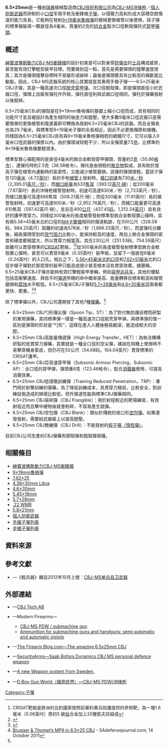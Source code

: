 {{noteTA
|G1=軍事
|G2=長度單位
|G3=Firearms
|1=zh:護甲;zh-cn:防弹衣;zh-tw:防彈護甲;zh-hk:避彈衣;
}}
{{Infobox Firearm Cartridge
|name= 6.5×25mm CBJ
|image= 
|image_size= 
|caption= 
|origin= {{flagcountry|Sweden}}
|type= [[手枪|手枪]][[子彈|子彈]]
<!-- Service history -->
|service= 
|used_by= {{flagcountry|Sweden}}
|wars=
<!-- Production history -->
|designer= [[CBJ技術有限公司|CBJ技術有限公司]]
|design_date= 
|manufacturer=
|production_date= 
|number=
|variants= <div class="NavFrame collapsed" style="color: black; background-color: #FFFFFF; margin: 0 auto; padding: 0 10px; text-align: left;"><div class="NavHead" style="background-color: #FFFFFF; margin: 0 auto; padding: 0 10px; font-weight:normal;"><ref>{{Cite web |url=http://gotavapen.se/gota/cbj/cbj_crtg.htm |title=Cartridge Information retrieved 24 November 2009 |accessdate=2014-08-06 |archive-date=2014-07-01 |archive-url=https://web.archive.org/web/20140701145447/http://www.gotavapen.se/gota/cbj/cbj_crtg.htm |dead-url=no }}</ref></div><div class="NavContent" style="background-color: #FFFFFF; margin: 0 auto; padding: 0 10px;">
* CBJ
* CBJ勺形彈尖彈（Spoon Tip，ST）
* CBJ高能量傳遞彈（High Energy Transfer，HET）
* CBJ亞音速穿甲彈（Subsonic Armour Piercing，Subsonic AP）
* CBJ低侵徹訓練彈（Training Reduced Penetration，TRP）
* CBJ易碎彈（CBJ Frangible）
* CBJ空包彈（CBJ Blank）
* CBJ教練彈（CBJ Drill）
</div>
</div>
<!-- Specifications -->
|is_SI_specs= 
|parent= [[9×19mm魯格彈|9×19毫米魯格彈]]<ref>{{Cite web |url=http://www.thefirearmblog.com/blog/2010/07/08/the-amazing-6-5x25mm-cbj/ |title=thefirearmblog.com - The amazing 6.5x25mm CBJ |accessdate=2014-08-06 |archive-date=2015-04-08 |archive-url=https://web.archive.org/web/20150408112836/http://www.thefirearmblog.com/blog/2010/07/08/the-amazing-6-5x25mm-cbj/ |dead-url=no }}</ref>
|case_type=無緣，縮口瓶型
|bullet=0.157
|neck=
|shoulder=
|base=
|rim_dia=
|rim_thick=
|case_length=
|length=1.169
|case_capacity=
|rifling=
|primer=大型手槍
|max_pressure=
|max_cup=
|filling=
|filling_weight=
|detonation=
|yield=
<!-- Ballistic performance -->
|is_SI_ballistics=
|bwunit=
|bw1= 
|btype1= 
|vel1= 
|en1= 
|bw2=
|btype2=
|vel2=
|en2=
|bw3=
|btype3=
|vel3=
|en3=
|bw4=
|btype4=
|vel4=
|en4=
|bw5=
|btype5=
|vel5=
|en5=
|test_barrel_length=
|balsrc= 
}}

'''6.5×25mm'''是一種由[[瑞典|瑞典]]槍械製造商[[CBJ技術有限公司|CBJ技術有限公司]]為[[紳寶波佛斯動力CBJ-MS衝鋒槍|CBJ-MS]][[沖锋枪|沖锋枪]]／[[個人防衛武器|個人防衛武器]]而研制的小[[口径|口径]]军用手枪及衝鋒槍[[子彈|子彈]]，以侵徹力高和形成大容積空腔傷道的能力見長。它能夠在發射[[9×19mm魯格彈|9×19毫米魯格彈]]的槍械更換槍管以後使用，該子彈的標準彈裝填一顆直徑為4毫米、質量約2克的[[钨|钨]][[合金|合金]]製次口徑軟殼彈托式[[穿甲弹|穿甲]][[彈頭|彈頭]]。

== 概述 ==
[[紳寶波佛斯動力CBJ-MS衝鋒槍|紳寶波佛斯動力CBJ-MS衝鋒槍]]的設計初衷是可以對身穿[[護甲|防彈衣]]的[[士兵|士兵]]構成威脅，甚至能有效打擊輕型裝甲目標。而要做到這一點，首先是需要彈頭的撞擊速度很高；其次是彈頭撞擊目標時不易變形或破碎；最後是彈頭要具有比較高的橫斷面比動能。因此，CBJ-MS武器系統的核心其實就是其專用手槍子彈——6.5×25毫米CBJ子彈，其是一種高速次口徑[[脱壳穿甲弹|脱壳穿甲弹]]。次口徑脫殼彈，即是彈頭直徑小於武器口徑，彈頭上加裝有彈托作外殼，彈托直徑則與武器口徑相同，彈托於彈藥發射以後脫掉。

6.5×25毫米CBJ的彈殼是在9×19mm魯格彈的基礎上縮小口徑而成，具有相同的功能尺寸並且被設計為產生相同的後座力和膛壓，使大多數9毫米口徑武器只是需要簡單的更換槍管和復進簧即可轉換為發射6.5×25毫米CBJ的武器。而且全彈長也為29.7毫米，與標準型9×19毫米子彈的全長相近，因此不必更換彈匣和槍機。同樣因為6.5×25毫米CBJ具有與9×19毫米魯格彈相若的總體尺寸，它可以裝入9毫米口徑武器的彈匣以內。由於彈頭减轻輕不少，所以全彈質量7.5[[克|克]]，比標準的9×19毫米魯格彈要輕很多。

標準型實心彈配用的是直徑4毫米的鎢合金軟殼穿甲彈頭，質量約2[[克|克]]（30.86[[格令|格令]]），連彈托時則2.5克（38.58格令）。彈托是由很輕的[[聚合物|聚合物]]製成，其有助於提高子彈在槍管內運動時的氣密性，又能減少槍管磨損，該彈的彈頭很輕。當該子彈在120[[毫米|毫米]]（4.72[[英寸|英吋]]）長的手枪[[槍管|槍管]]上發射時，[[槍口初速|槍口初速]]為730[[米每秒|米／秒]]（2,395.01[[英尺每秒|英尺／秒]]），而[[槍口能量|槍口能量]]為533[[焦耳|焦耳]]（393.12[[英尺·磅|英尺·磅]]）；從200毫米（7.87英吋）長的沖锋枪槍管發射時，初速可高達830米／秒（2,723英尺／秒），而槍口能量可高達689焦耳（508.21英尺·磅）；而從300毫米（11.81英吋）長的槍管發射時，初速更可高達900米／秒（2,952.76英尺／秒），而槍口能量更可高達810焦耳（597.42英尺·磅），並且在400[[米_(单位)|公尺]]（437.45[[码|码]]，1,312.34[[英尺|英尺]]）具有良好的護甲貫穿力。同樣從300毫米的長度槍管發射標準型鎢合金軟殼實心彈時，具有與5.56×45毫米北約口徑的[[M4卡賓槍|M4卡賓槍]]相同的彈道軌跡，在300公尺（328.08码，984.25英尺）距離的初速為578米／秒（1,896.33英尺／秒）。而當彈托分離後，細長彈頭受到的[[空气阻力|空气阻力]]比較小，能保持較高的速度，再加上鎢合金彈頭的密度和硬度都相當大，所以貫穿力相當高。其在230公尺（251.53码，754.59英尺）距離可以貫穿標準的[[CRISAT|CRISAT]]靶板，<ref>CRISAT靶板是歐洲的北約國家按照前華約單兵防護提供的參照靶，為一塊1.6毫米（0.06英吋）厚的5 級[[钛|钛]]合金加上20層凱夫拉組成</ref><ref>{{Cite web |url=http://www.gotavapen.se/gota/cbj/cbj_crtg.htm |title=Performance of the cartridge |access-date=2014-08-06 |archive-url=https://web.archive.org/web/20120814194952/http://www.gotavapen.se/gota/cbj/cbj_crtg.htm |archive-date=2012-08-14 |dead-url=yes }}</ref>從300毫米的長度槍管發射標準型鎢合金軟殼實心彈時，甚至可以貫穿9毫米（0.35英吋）裝甲板，並留下一個直徑6毫米（0.24英吋）的入口孔。相比之下，[[5.56×45mm_NATO|5.56×45毫米]][[北大西洋公约组织|北約]][[口徑|口徑]]和[[7.62×51mm_NATO|7.62×51毫米]]北約口徑步槍子彈對於那麼厚的裝甲只能造成很少甚至根本沒有貫穿效果。據聲稱，6.5×25毫米CBJ子彈亦能夠有效打擊輕裝甲車輛，例如[[装甲运兵车|装甲运兵车]]，其他的優點包括高衝擊速度、拜低平的[[弹道学|彈道]]所賜的命中概率提高、能量轉移目標率較高和槍管磨損和[[腐蚀|腐蚀]]水平較低。6.5×25毫米CBJ子彈较[[5.7×28mm|5.7×28毫米]]和[[4.6×30mm|4.6×30毫米]]這兩者都更快、更重。<ref>{{Cite web |url=http://www.quarry.nildram.co.uk/PDWs.htm |title=Where Next For PDWs? by Anthony G Williams |accessdate=2014-08-06 |archive-date=2014-07-14 |archive-url=https://web.archive.org/web/20140714073756/http://www.quarry.nildram.co.uk/PDWs.htm |dead-url=yes }}</ref><ref name="sadj">[http://sadefensejournal.com/wp/?p=625 Brugger & Thomet’s MP9 in 6.5×25 CBJ] {{Wayback|url=http://sadefensejournal.com/wp/?p=625 |date=20141020071100 }} - SAdefensejournal.com, 14 October 2011</ref>

除了標準彈以外，CBJ公司還開發了其他7種[[彈藥|彈藥]]。<ref name="sadj"/>
* 6.5×25mm CBJ勺形彈尖彈（Spoon Tip，ST）：為了對付無防護目標而研製的軍用彈藥，其同標準彈一樣是一種高速次口徑脱壳穿甲弹，與標準彈的惟一區別是彈頭的形狀是“勺形”，這樣在進入人體後極易翻滾，能造成較大的空腔。
* 6.5×25mm CBJ高能量傳遞彈（High Energy Transfer，HET）：為執法機構研製的低貫穿力彈藥，其實就是一種全口徑的空尖彈，據說在飛機上使用時不易擊穿機身蒙皮，但仍可在50公尺（54.68码，164.04英尺）貫穿標準的CRISAT護甲。
* 6.5×25mm CBJ亞音速穿甲彈（Subsonic Armour Piercing，Subsonic AP）：全口徑的穿甲彈，彈頭重8克（123.46格令），配合[[抑制器|消聲器]]使用，可提高消聲效果。
* 6.5×25mm CBJ低侵徹訓練彈（Training Reduced Penetration，TRP）：專門用於射擊訓練的彈藥，為了降低訓練成本，其貫穿力極低，比較安全，對訓練設施造成的損壞比較低，但外彈道性能與標準CBJ彈藥相同。
* 6.5×25mm CBJ易碎彈（CBJ Frangible）：用於射程較近的靶場練習，有效射程近而且擊中硬物後就會粉碎，不容易產生跳彈。
* 6.5×25mm CBJ空包彈（CBJ Blank）：類似於傳統的收口形[[空包彈|空包彈]]，如果連發發射，需要給武器裝上{{Link-en|空包彈助退器|Blank-firing adaptor}}以提高膛壓。
* 6.5×25mm CBJ教練彈（CBJ Drill）：不能發射的[[子彈#假子彈（惰性弹）|假子彈（惰性彈）]]。

目前CBJ公司生產的CBJ彈藥有銅殼彈和鋁殼彈兩種。

== 相關條目 ==
* [[紳寶波佛斯動力CBJ-MS衝鋒槍|紳寶波佛斯動力CBJ-MS衝鋒槍]]
* [[9×19mm魯格彈|9×19mm魯格彈]]
* [[7.62×25mm托卡列夫手槍彈|7.62×25]]
* [[4.38×30mm_Libra|4.38×30mm Libra]]
* [[4.6×30mm|4.6×30mm]]
* [[5.45×18mm|5.45×18mm]]
* [[5.7×28mm|5.7×28mm]]
* [[.22溫徹斯特馬格南凸緣彈型|.22 WMR]]
* [[5.8×21mm|5.8×21mm]]
* [[個人防衛武器|個人防衛武器]]
* [[手槍子彈列表|手槍子彈列表]]
* [[步槍子彈列表|步槍子彈列表]]

== 資料來源 ==
{{Reflist}}

== 參考文獻 ==
* {{zh-hans icon}}—《輕兵器》雜誌2012年10月上號：[https://web.archive.org/web/20140301102640/http://www.xzbu.com/8/view-3552883.htm CBJ-MS单兵自卫武器]

== 外部連結 ==
* {{en icon}}—[https://web.archive.org/web/20140929060738/http://cbjtech.com/default.asp CBJ Tech AB]
* {{en icon}}—Modern Firearms—
** [https://web.archive.org/web/20090308131211/http://world.guns.ru/smg/smg101-e.htm CBJ-MS PDW / submachine gun]
** [https://web.archive.org/web/20120213054609/http://world.guns.ru/ammunition/pistol-cartridges-e.html Ammunition for submachine guns and handguns: semi-automatic and automatic pistols]
* {{en icon}}—[http://www.thefirearmblog.com/blog/2010/07/08/the-amazing-6-5x25mm-cbj/ The Firearm Blog.com—The amazing 6.5x25mm CBJ]{{Wayback|url=http://www.thefirearmblog.com/blog/2010/07/08/the-amazing-6-5x25mm-cbj/ |date=20150408112836 }}
* {{en icon}}—[https://web.archive.org/web/20120622213422/http://www.securityarms.com/20010315/galleryfiles/2000/2018.htm SecurityArms—Saab Bofors Dynamics CBJ MS personal defence weapon]
* {{en icon}}—[http://www.gotavapen.se/gota/cbj/cbj_syst.htm A new Weapon system from Sweden.]{{Wayback|url=http://www.gotavapen.se/gota/cbj/cbj_syst.htm |date=20140623111119 }}
* {{zh-hans icon}}—[http://pewpewpew.work/sweden/cbj/cbjms.htm D Boy Gun World（槍炮世界）—CBJ-MS PDW/冲锋枪]{{Wayback|url=http://pewpewpew.work/sweden/cbj/cbjms.htm |date=20200224013608 }}

{{個人防衛武器}}

[[Category:子彈|Category:子彈]]